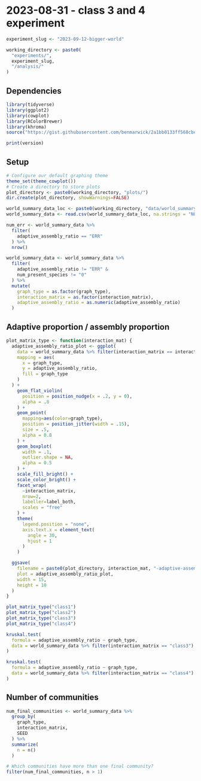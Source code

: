 # 2023-08-31 - class 3 and 4 experiment

```r
experiment_slug <- "2023-09-12-bigger-world"

working_directory <- paste0(
  "experiments/",
  experiment_slug,
  "/analysis/"
)
```

## Dependencies

```r
library(tidyverse)
library(ggplot2)
library(cowplot)
library(RColorBrewer)
library(khroma)
source("https://gist.githubusercontent.com/benmarwick/2a1bb0133ff568cbe28d/raw/fb53bd97121f7f9ce947837ef1a4c65a73bffb3f/geom_flat_violin.R")
```

```r
print(version)
```

## Setup

```r
# Configure our default graphing theme
theme_set(theme_cowplot())
# Create a directory to store plots
plot_directory <- paste0(working_directory, "plots/")
dir.create(plot_directory, showWarnings=FALSE)
```

```r
world_summary_data_loc <- paste0(working_directory, "data/world_summary.csv")
world_summary_data <- read.csv(world_summary_data_loc, na.strings = "NONE")

num_err <- world_summary_data %>%
  filter(
    adaptive_assembly_ratio == "ERR"
  ) %>%
  nrow()

world_summary_data <- world_summary_data %>%
  filter(
    adaptive_assembly_ratio != "ERR" &
    num_present_species != "0"
  ) %>%
  mutate(
    graph_type = as.factor(graph_type),
    interaction_matrix = as.factor(interaction_matrix),
    adaptive_assembly_ratio = as.numeric(adaptive_assembly_ratio)
  )


```

## Adaptive proportion / assembly proportion

```r
plot_matrix_type <- function(interaction_mat) {
  adaptive_assembly_ratio_plot <- ggplot(
    data = world_summary_data %>% filter(interaction_matrix == interaction_mat),
    mapping = aes(
      x = graph_type,
      y = adaptive_assembly_ratio,
      fill = graph_type
    )
  ) +
    geom_flat_violin(
      position = position_nudge(x = .2, y = 0),
      alpha = .8
    ) +
    geom_point(
      mapping=aes(color=graph_type),
      position = position_jitter(width = .15),
      size = .5,
      alpha = 0.8
    ) +
    geom_boxplot(
      width = .1,
      outlier.shape = NA,
      alpha = 0.5
    ) +
    scale_fill_bright() +
    scale_color_bright() +
    facet_wrap(
      ~interaction_matrix,
      nrow=2,
      labeller=label_both,
      scales = "free"
    ) +
    theme(
      legend.position = "none",
      axis.text.x = element_text(
        angle = 30,
        hjust = 1
      )
    )

  ggsave(
    filename = paste0(plot_directory, interaction_mat, "-adaptive-assembly-ratio.pdf"),
    plot = adaptive_assembly_ratio_plot,
    width = 15,
    height = 10
  )
}
```

```r
plot_matrix_type("class1")
plot_matrix_type("class2")
plot_matrix_type("class3")
plot_matrix_type("class4")
```



```r
kruskal.test(
  formula = adaptive_assembly_ratio ~ graph_type,
  data = world_summary_data %>% filter(interaction_matrix == "class3")
)

kruskal.test(
  formula = adaptive_assembly_ratio ~ graph_type,
  data = world_summary_data %>% filter(interaction_matrix == "class4")
)
```

## Number of communities

```r
num_final_communities <- world_summary_data %>%
  group_by(
    graph_type,
    interaction_matrix,
    SEED
  ) %>%
  summarize(
    n = n()
  )

# Which communities have more than one final community?
filter(num_final_communities, n > 1)
```